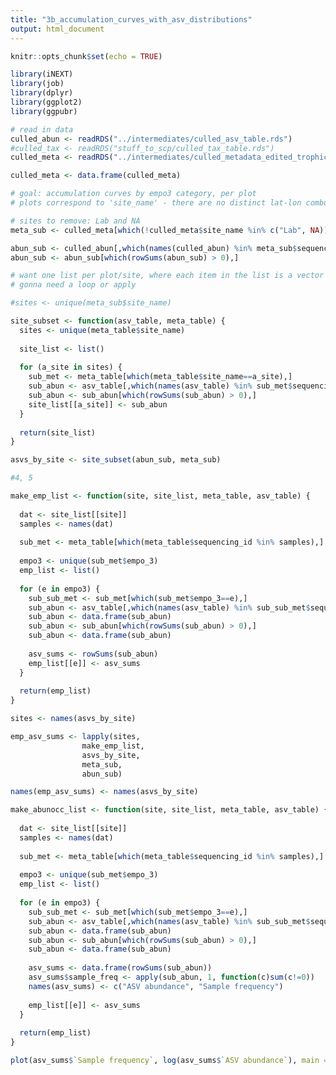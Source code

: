 ```yaml
---
title: "3b_accumulation_curves_with_asv_distributions"
output: html_document
---
```


```r
knitr::opts_chunk$set(echo = TRUE)
```

```r
library(iNEXT)
library(job)
library(dplyr)
library(ggplot2)
library(ggpubr)
```

```r
# read in data
culled_abun <- readRDS("../intermediates/culled_asv_table.rds")
#culled_tax <- readRDS("stuff_to_scp/culled_tax_table.rds")
culled_meta <- readRDS("../intermediates/culled_metadata_edited_trophic.rds")

culled_meta <- data.frame(culled_meta)
```

```r
# goal: accumulation curves by empo3 category, per plot
# plots correspond to 'site_name' - there are no distinct lat-lon combos within site

# sites to remove: Lab and NA
meta_sub <- culled_meta[which(!culled_meta$site_name %in% c("Lab", NA)),]

abun_sub <- culled_abun[,which(names(culled_abun) %in% meta_sub$sequencing_id)]
abun_sub <- abun_sub[which(rowSums(abun_sub) > 0),]

```

```r
# want one list per plot/site, where each item in the list is a vector of nonzero ASV abundances corresponding to each EMPO3 cateogory
# gonna need a loop or apply

#sites <- unique(meta_sub$site_name)

site_subset <- function(asv_table, meta_table) {
  sites <- unique(meta_table$site_name)
  
  site_list <- list()
  
  for (a_site in sites) {
    sub_met <- meta_table[which(meta_table$site_name==a_site),]
    sub_abun <- asv_table[,which(names(asv_table) %in% sub_met$sequencing_id)]
    sub_abun <- sub_abun[which(rowSums(sub_abun) > 0),]
    site_list[[a_site]] <- sub_abun
  }
  
  return(site_list)
}

asvs_by_site <- site_subset(abun_sub, meta_sub)

#4, 5

make_emp_list <- function(site, site_list, meta_table, asv_table) {
  
  dat <- site_list[[site]]
  samples <- names(dat)
  
  sub_met <- meta_table[which(meta_table$sequencing_id %in% samples),]
  
  empo3 <- unique(sub_met$empo_3)
  emp_list <- list()
  
  for (e in empo3) {
    sub_sub_met <- sub_met[which(sub_met$empo_3==e),]
    sub_abun <- asv_table[,which(names(asv_table) %in% sub_sub_met$sequencing_id)]
    sub_abun <- data.frame(sub_abun)
    sub_abun <- sub_abun[which(rowSums(sub_abun) > 0),]
    sub_abun <- data.frame(sub_abun)
    
    asv_sums <- rowSums(sub_abun)
    emp_list[[e]] <- asv_sums
  }
  
  return(emp_list)
}

sites <- names(asvs_by_site)

emp_asv_sums <- lapply(sites,
                make_emp_list,
                asvs_by_site,
                meta_sub,
                abun_sub)

names(emp_asv_sums) <- names(asvs_by_site)

```


```r
make_abunocc_list <- function(site, site_list, meta_table, asv_table) {
  
  dat <- site_list[[site]]
  samples <- names(dat)
  
  sub_met <- meta_table[which(meta_table$sequencing_id %in% samples),]
  
  empo3 <- unique(sub_met$empo_3)
  emp_list <- list()
  
  for (e in empo3) {
    sub_sub_met <- sub_met[which(sub_met$empo_3==e),]
    sub_abun <- asv_table[,which(names(asv_table) %in% sub_sub_met$sequencing_id)]
    sub_abun <- data.frame(sub_abun)
    sub_abun <- sub_abun[which(rowSums(sub_abun) > 0),]
    sub_abun <- data.frame(sub_abun)
    
    asv_sums <- data.frame(rowSums(sub_abun))
    asv_sums$sample_freq <- apply(sub_abun, 1, function(c)sum(c!=0))
    names(asv_sums) <- c("ASV abundance", "Sample frequency")
    
    emp_list[[e]] <- asv_sums
  }
  
  return(emp_list)
}

plot(asv_sums$`Sample frequency`, log(asv_sums$`ASV abundance`), main = "Site = OutsideRocks, EMPO3 = Plant corpus", ylab="log(asv_abundance)", xlab="sample_frequency")

```







